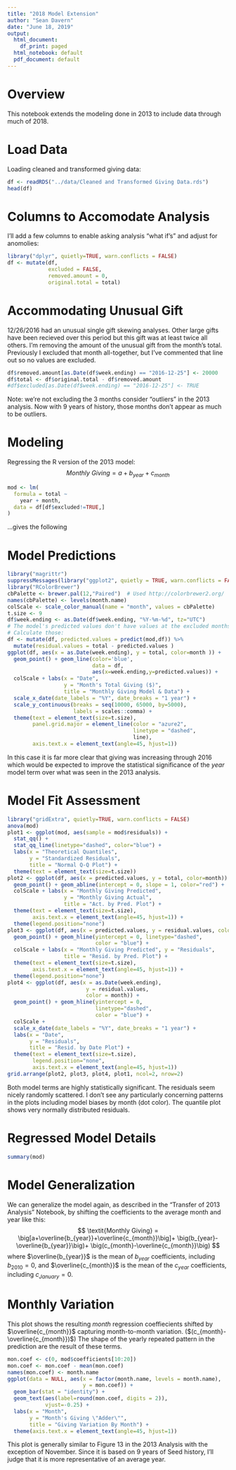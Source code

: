 ```yaml
---
title: "2018 Model Extension"
author: "Sean Davern"
date: "June 18, 2019"
output:
  html_document:
    df_print: paged
  html_notebook: default
  pdf_document: default
---
```

# Overview

This notebook extends the modeling done in 2013 to include data through much of 2018.

# Load Data
Loading cleaned and transformed giving data:
```r
df <- readRDS("../data/Cleaned and Transformed Giving Data.rds")
head(df)
```
# Columns to Accomodate Analysis
I'll add a few columns to enable asking analysis "what if's" and adjust for anomolies:
```r
library("dplyr", quietly=TRUE, warn.conflicts = FALSE)
df <- mutate(df, 
             excluded = FALSE, 
             removed.amount = 0, 
             original.total = total)
```

# Accommodating Unusual Gift
12/26/2016 had an unusual single gift skewing analyses.  Other large gifts have been recieved over this period but this gift was at least twice all others. I'm removing the amount of the unusual gift from the month's total.  Previously I excluded that month all-together, but I've commented that line out so no values are excluded.
```r
df$removed.amount[as.Date(df$week.ending) == "2016-12-25"] <- 20000
df$total <- df$original.total - df$removed.amount
#df$excluded[as.Date(df$week.ending) == "2016-12-25"] <- TRUE
```
Note: we're not excluding the 3 months consider "outliers" in the 2013 analysis.  Now with 9 years of history, those months don't appear as much to be outliers.

# Modeling
Regressing the R version of the 2013 model:
$$\textit{Monthly Giving} = a+b_{year}+c_{month}$$
```r
mod <- lm(
  formula = total ~
    year + month,
  data = df[df$excluded!=TRUE,]
)
```
...gives the following

# Model Predictions

```r
library("magrittr")
suppressMessages(library("ggplot2", quietly = TRUE, warn.conflicts = FALSE))
library("RColorBrewer")
cbPalette <- brewer.pal(12,"Paired")  # Used http://colorbrewer2.org/
names(cbPalette) <- levels(month.name)
colScale <- scale_color_manual(name = "month", values = cbPalette)
t.size <- 9
df$week.ending <- as.Date(df$week.ending, "%Y-%m-%d", tz="UTC")
# The model's predicted values don't have values at the excluded months.
# Calculate those:
df <- mutate(df, predicted.values = predict(mod,df)) %>%
  mutate(residual.values = total - predicted.values )
ggplot(df, aes(x = as.Date(week.ending), y = total, color=month )) +
  geom_point() + geom_line(color='blue', 
                           data = df, 
                           aes(x=week.ending,y=predicted.values)) +
  colScale + labs(x = "Date", 
                  y = "Month's Total Giving ($)",
                  title = "Monthly Giving Model & Data") + 
  scale_x_date(date_labels = "%Y", date_breaks = "1 year") + 
  scale_y_continuous(breaks = seq(10000, 65000, by=5000),
                     labels = scales::comma) +
  theme(text = element_text(size=t.size),
        panel.grid.major = element_line(color = "azure2",
                                        linetype = "dashed",
                                        line), 
        axis.text.x = element_text(angle=45, hjust=1))
```
In this case it is far more clear that giving was increasing through 2016 which would be expected to improve the statistical significance of the $year$ model term over what was seen in the 2013 analysis.

\newpage
# Model Fit Assessment

```r
library("gridExtra", quietly=TRUE, warn.conflicts = FALSE)
anova(mod)
plot1 <- ggplot(mod, aes(sample = mod$residuals)) +
  stat_qq() + 
  stat_qq_line(linetype="dashed", color="blue") +
  labs(x = "Theoretical Quantiles",
       y = "Standardized Residuals",
       title = "Normal Q-Q Plot") +
  theme(text = element_text(size=t.size))
plot2 <- ggplot(df, aes(x = predicted.values, y = total, color=month)) + 
  geom_point() + geom_abline(intercept = 0, slope = 1, color="red") +
  colScale + labs(x = "Monthly Giving Predicted", 
                  y = "Monthly Giving Actual",
                  title = "Act. by Pred. Plot") +
  theme(text = element_text(size=t.size), 
        axis.text.x = element_text(angle=45, hjust=1)) +
  theme(legend.position="none")
plot3 <- ggplot(df, aes(x = predicted.values, y = residual.values, color = month)) +
  geom_point() + geom_hline(yintercept = 0, linetype="dashed", 
                            color = "blue") +
  colScale + labs(x = "Monthly Giving Predicted", y = "Residuals",
                  title = "Resid. by Pred. Plot") + 
  theme(text = element_text(size=t.size), 
        axis.text.x = element_text(angle=45, hjust=1)) +
  theme(legend.position="none")
plot4 <- ggplot(df, aes(x = as.Date(week.ending), 
                         y = residual.values, 
                         color = month)) + 
  geom_point() + geom_hline(yintercept = 0, 
                            linetype="dashed", 
                            color = "blue") + 
  colScale +
  scale_x_date(date_labels = "%Y", date_breaks = "1 year") + 
  labs(x = "Date", 
       y = "Residuals",
       title = "Resid. by Date Plot") + 
  theme(text = element_text(size=t.size),
        legend.position="none", 
        axis.text.x = element_text(angle=45, hjust=1))
grid.arrange(plot2, plot3, plot4, plot1, ncol=2, nrow=2)
```

Both model terms are highly statistically significant.  The residuals seem nicely randomly scattered.  I don't see any particularly concerning patterns in the plots including model biases by month (dot color).  The quantile plot shows very normally distributed residuals.

\newpage
# Regressed Model Details

```r
summary(mod)
```
# Model Generalization
We can generalize the model again, as described in the "Transfer of 2013 Analysis" Notebook, by shifting the coefficients to the average month and year like this:
$$
\textit{Monthly Giving} 
= \big[a+\overline{b_{year}}+\overline{c_{month}}\big]+
\big(b_{year}-\overline{b_{year}}\big)+
\big(c_{month}-\overline{c_{month}}\big)
$$
where $\overline{b_{year}}$ is the mean of $b_{year}$ coefficients, including $b_{2010}=0$, and $\overline{c_{month}}$ is the mean of the $c_{year}$ coefficients, including $c_{January}=0$. 

\newpage
# Monthly Variation
This plot shows the resulting $month$ regression coeffiecients shifted by $\overline{c_{month}}$ capturing month-to-month variation. ($(c_{month}-\overline{c_{month}})$)   The shape of the yearly repeated pattern in the prediction are the result of these terms.

```r
mon.coef <- c(0, mod$coefficients[10:20])
mon.coef <- mon.coef - mean(mon.coef)
names(mon.coef) <- month.name
ggplot(data = NULL, aes(x = factor(month.name, levels = month.name), 
                        y = mon.coef)) +
  geom_bar(stat = "identity") +
  geom_text(aes(label=round(mon.coef, digits = 2)),
            vjust=-0.25) +
  labs(x = "Month",
       y = "Month's Giving \"Adder\"",
       title = "Giving Variation By Month") +
  theme(axis.text.x = element_text(angle=45, hjust=1))
```
This plot is generally similar to Figure 13 in the 2013 Analysis with the exception of November. Since it is based on 9 years of Seed history, I'll judge that it is more representative of an average year.
